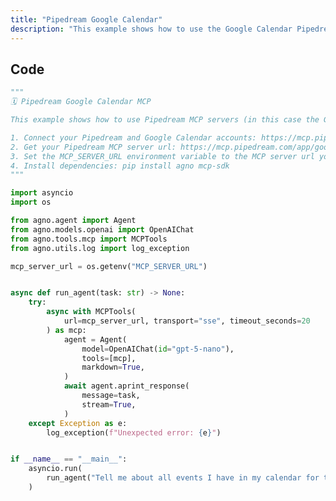 ```yaml
---
title: "Pipedream Google Calendar"
description: "This example shows how to use the Google Calendar Pipedream MCP server with Agno Agents."
---
```


## Code

```python
"""
🗓️ Pipedream Google Calendar MCP

This example shows how to use Pipedream MCP servers (in this case the Google Calendar one) with Agno Agents.

1. Connect your Pipedream and Google Calendar accounts: https://mcp.pipedream.com/app/google-calendar
2. Get your Pipedream MCP server url: https://mcp.pipedream.com/app/google-calendar
3. Set the MCP_SERVER_URL environment variable to the MCP server url you got above
4. Install dependencies: pip install agno mcp-sdk
"""

import asyncio
import os

from agno.agent import Agent
from agno.models.openai import OpenAIChat
from agno.tools.mcp import MCPTools
from agno.utils.log import log_exception

mcp_server_url = os.getenv("MCP_SERVER_URL")


async def run_agent(task: str) -> None:
    try:
        async with MCPTools(
            url=mcp_server_url, transport="sse", timeout_seconds=20
        ) as mcp:
            agent = Agent(
                model=OpenAIChat(id="gpt-5-nano"),
                tools=[mcp],
                markdown=True,
            )
            await agent.aprint_response(
                message=task,
                stream=True,
            )
    except Exception as e:
        log_exception(f"Unexpected error: {e}")


if __name__ == "__main__":
    asyncio.run(
        run_agent("Tell me about all events I have in my calendar for tomorrow")
    )
```
